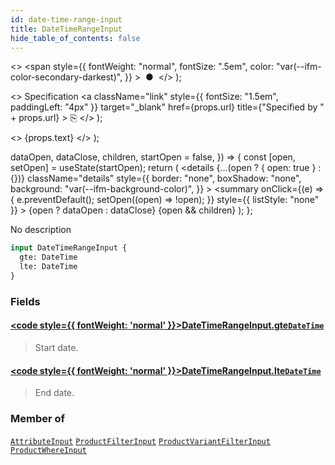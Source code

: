 ```yaml
---
id: date-time-range-input
title: DateTimeRangeInput
hide_table_of_contents: false
---
```


  <>
    <span
      style={{
        fontWeight: "normal",
        fontSize: ".5em",
        color: "var(--ifm-color-secondary-darkest)",
      }}
    >
      &nbsp;●&nbsp;
    </span>
  </>
);

  <>
    Specification
    <a
      className="link"
      style={{ fontSize: "1.5em", paddingLeft: "4px" }}
      target="\_blank"
      href={props.url}
      title={"Specified by " + props.url}
    >
      ⎘
    </a>
  </>
);

  <>
    <span className={props.class}>{props.text}</span>
  </>
);


  dataOpen,
  dataClose,
  children,
  startOpen = false,
}) => {
  const [open, setOpen] = useState(startOpen);
  return (
    <details
      {...(open ? { open: true } : {})}
      className="details"
      style={{
        border: "none",
        boxShadow: "none",
        background: "var(--ifm-background-color)",
      }}
    >
      <summary
        onClick={(e) => {
          e.preventDefault();
          setOpen((open) => !open);
        }}
        style={{ listStyle: "none" }}
      >
        {open ? dataOpen : dataClose}
      </summary>
      {open && children}
    </details>
  );
};

No description

```graphql
input DateTimeRangeInput {
  gte: DateTime
  lte: DateTime
}
```

### Fields

#### [<code style={{ fontWeight: 'normal' }}>DateTimeRangeInput.<b>gte</b></code>](#)<Bullet />[`DateTime`](../../../api-storefront/miscellaneous/scalars/date-time) <Badge class="badge badge--secondary" text="scalar"/>

> Start date.

#### [<code style={{ fontWeight: 'normal' }}>DateTimeRangeInput.<b>lte</b></code>](#)<Bullet />[`DateTime`](../../../api-storefront/miscellaneous/scalars/date-time) <Badge class="badge badge--secondary" text="scalar"/>

> End date.

### Member of

[`AttributeInput`](../../../api-storefront/attributes/inputs/attribute-input) <Badge class="badge badge--secondary" text="input"/><Bullet />[`ProductFilterInput`](../../../api-storefront/products/inputs/product-filter-input) <Badge class="badge badge--secondary" text="input"/><Bullet />[`ProductVariantFilterInput`](../../../api-storefront/products/inputs/product-variant-filter-input) <Badge class="badge badge--secondary" text="input"/><Bullet />[`ProductWhereInput`](../../../api-storefront/products/inputs/product-where-input) <Badge class="badge badge--secondary" text="input"/>
